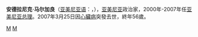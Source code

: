 '''安德拉尼克·马尔加良'''（[[亚美尼亚语|亚美尼亚语]]：'''{{lang|hy|Անդրանիկ Մարգարյան}}'''，{{bd|1951年|6月12日|2007年|3月25日|catIdx=M马}}），[[亚美尼亚|亚美尼亚]]政治家，2000年-2007年任[[亚美尼亚总理|亚美尼亚总理]]。2007年3月25日因[[心臟病|心臟病]]突發去世，終年56歲。

{{start box}}
{{succession box|[[阿尔缅·萨尔格相|阿尔缅·萨尔格相]]|[[谢尔日·萨尔基相|谢尔日·萨尔基相]]|[[亚美尼亚总理|亚美尼亚总理]]|2000年至2007年3月25日}}
{{end box}}
{{Authority control}}
{{Europe-poli-bio-stub}}

[[Category:亚美尼亚总理|M]]
[[Category:埃里温人|M]]